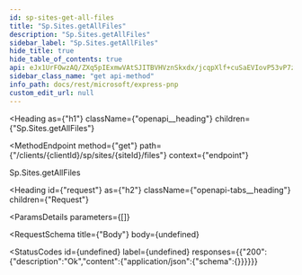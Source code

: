 ```yaml
---
id: sp-sites-get-all-files
title: "Sp.Sites.getAllFiles"
description: "Sp.Sites.getAllFiles"
sidebar_label: "Sp.Sites.getAllFiles"
hide_title: true
hide_table_of_contents: true
api: eJx1UrFOwzAQ/ZXq5pIExmwVAtSJITBVHVznSkxdx/jcqpXlf+cuSaEVIovP53vP7z0nQe8xqGh6t2yhhsYXjYlIxQfGhbXPxiLBHAKS7x1xXSd4qCpZWiQdjBcoA193PKZ7F9FFOVXeW6MH4vKTZCQB6Q73iqss3xwI9SGYeIZ6tZ6DV0HtMWKgcX/L/48wBnS9COc2CEfseFNqa1gHlWkslm0uyZckBGWSRTrbiYMwHMdbExyCFTzk9a+8RmQP1lmzcdtevEQTLfIonjyHQ3feeaYSnlHvfVEVFXc4BOTgBOLYHp8sm0fIY1ZKxyENFt5T3Ct3NXZteMaOZxfLN7mwkLOX8YinWHqrjBPywUaa4ljBFAeD60sg4lsUD5nIwZgKV2Ms7L9jTYJOaaMI34PNWdpfBwzTkx1VMGojOazWfGuHqsUw5LhDHoGF1ujlXY7KHkTln79Ccv55w5enN8j5GyQx3+4=
sidebar_class_name: "get api-method"
info_path: docs/rest/microsoft/express-pnp
custom_edit_url: null
---
```



<Heading
  as={"h1"}
  className={"openapi__heading"}
  children={"Sp.Sites.getAllFiles"}
>
</Heading>

<MethodEndpoint
  method={"get"}
  path={"/clients/{clientId}/sp/sites/{siteId}/files"}
  context={"endpoint"}
>
  
</MethodEndpoint>



Sp.Sites.getAllFiles

<Heading
  id={"request"}
  as={"h2"}
  className={"openapi-tabs__heading"}
  children={"Request"}
>
</Heading>

<ParamsDetails
  parameters={[]}
>
  
</ParamsDetails>

<RequestSchema
  title={"Body"}
  body={undefined}
>
  
</RequestSchema>

<StatusCodes
  id={undefined}
  label={undefined}
  responses={{"200":{"description":"Ok","content":{"application/json":{"schema":{}}}}}}
>
  
</StatusCodes>


      